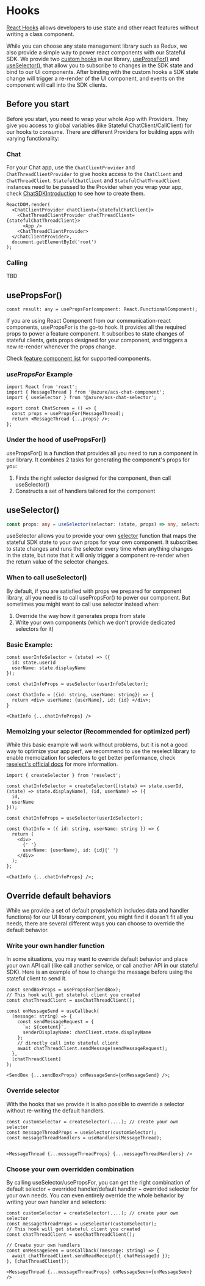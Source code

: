 
<Meta title="React Hooks" />

# Hooks

[React Hooks](https://reactjs.org/docs/hooks-intro.html) allows developers to use state and other react features without writing a class component.

While you can choose any state management library such as Redux, we also provide a simple way to power react components with our Stateful SDK. We provide two [custom hooks](https://reactjs.org/docs/hooks-custom.html) in our library, [usePropsFor()](#usePropsFor) and [useSelector()](#useSelector), that allow you to subscribe to changes in the SDK state and bind to our UI components. After binding with the custom hooks a SDK state change will trigger a re-render of the UI component, and events on the component will call into the SDK clients.

## Before you start

Before you start, you need to wrap your whole App with Providers. They give you access to global variables (like Stateful ChatClient/CallClient) for our hooks to consume. There are different Providers for building apps with varying functionality:

### Chat

For your Chat app, use the `ChatClientProvider` and `ChatThreadClientProvider` to give hooks access to the `ChatClient` and `ChatThreadClient`. `StatefulChatClient` and `StatefulChatThreadClient` instances need to be passed to the Provider when you wrap your app, check [ChatSDKIntroduction]() to see how to create them.

```tsx
ReactDOM.render(
  <ChatClientProvider chatClient={statefulChatClient}>
    <ChatThreadClientProvider chatThreadClient={statefulChatThreadClient}>
      <App />
    <ChatThreadClientProvider>
  </ChatClientProvider>,
  document.getElementById('root')
);
```

### Calling

TBD

## usePropsFor()

```tsx
const result: any = usePropsFor(component: React.FunctionalComponent);
```

If you are using React Component from our communication-react components, usePropsFor is the go-to hook. It provides all the required props to power a feature component. It subscribes to state changes of stateful clients, gets props designed for your component, and triggers a new re-render whenever the props change.

Check [feature component list]() for supported components.

### _usePropsFor_ Example <a name="usePropsFor"></a>

```tsx
import React from 'react';
import { MessageThread } from '@azure/acs-chat-component';
import { useSelector } from '@azure/acs-chat-selector';

export const ChatScreen = () => {
  const props = usePropsFor(MessageThread);
  return <MessageThread {...props} />;
};
```

### Under the hood of usePropsFor()

usePropsFor() is a function that provides all you need to run a component in our library. It combines 2 tasks for generating the component's props for you:

1. Finds the right selector designed for the component, then call useSelector()
2. Constructs a set of handlers tailored for the component

## useSelector()

```ts
const props: any = useSelector(selector: (state, props) => any, selectorProps: any);
```

useSelector allows you to provide your own [selector]() function that maps the stateful SDK state to your own props for your own component. It subscribes to state changes and runs the selector every time when anything changes in the state, but note that it will only trigger a component re-render when the return value of the selector changes.

### When to call useSelector() <a name="useSelector"></a>

By default, if you are satisfied with props we prepared for component library, all you need is to call usePropsFor() to power our component. But sometimes you might want to call use selector instead when:

1. Override the way how it generates props from state
2. Write your own components (which we don't provide dedicated selectors for it)

### Basic Example:

```tsx
const userInfoSelector = (state) => ({
  id: state.userId
  userName: state.displayName
});

const chatInfoProps = useSelector(userInfoSelector);

const ChatInfo = ({id: string, userName: string}) => {
  return <div> userName: {userName}, id: {id} </div>;
}

<ChatInfo {...chatInfoProps} />
```

### Memoizing your selector (Recommended for optimized perf)

While this basic example will work without problems, but it is not a good way to optimize your app perf, we recommend to use the reselect library to enable memoization for selectors to get better performance, check [reselect's official docs](https://redux-toolkit.js.org/api/createSelector#createselector) for more information.

```tsx
import { createSelector } from 'reselect';

const chatInfoSelector = createSelector([(state) => state.userId, (state) => state.displayName], (id, userName) => ({
  id,
  userName
}));

const chatInfoProps = useSelector(userIdSelector);

const ChatInfo = ({ id: string, userName: string }) => {
  return (
    <div>
      {' '}
      userName: {userName}, id: {id}{' '}
    </div>
  );
};

<ChatInfo {...chatInfoProps} />;
```

## Override default behaviors

While we provide a set of default props(which includes data and handler functions) for our UI library component, you might find it doesn't fit all you needs, there are several different ways you can choose to override the default behavior.

### Write your own handler function

In some situations, you may want to override default behavior and place your own API call (like call another service, or call another API in our stateful SDK). Here is an example of how to change the message before using the stateful client to send it.

```tsx
const sendBoxProps = usePropsFor(SendBox);
// This hook will get stateful client you created
const chatThreadClient = useChatThreadClient();

const onMessageSend = useCallback(
  (message: string) => {
    const sendMessageRequest = {
      `✉: ${content}`,
      senderDisplayName: chatClient.state.displayName
    };
    // directly call into stateful client
    await chatThreadClient.sendMessage(sendMessageRequest);
  },
  [chatThreadClient]
);

<SendBox {...sendBoxProps} onMessageSend={onMessageSend} />;
```

### Override selector

With the hooks that we provide it is also possible to override a selector without re-writing the default handlers.

```tsx
const customSelector = createSelector(....); // create your own selector
const messageThreadProps = useSelector(customSelector);
const messageThreadHandlers = useHandlers(MessageThread);


<MessageThread {...messageThreadProps} {...messageThreadHandlers} />
```

### Choose your own overridden combination

By calling useSelector/usePropsFor, you can get the right combination of default selector + overrided handler/default handler + overrided selector for your own needs. You can even entirely override the whole behavior by writing your own handler and selectors:

```tsx
const customSelector = createSelector(....); // create your own selector
const messageThreadProps = useSelector(customSelector);
// This hook will get stateful client you created
const chatThreadClient = useChatThreadClient();

// Create your own handlers
const onMessageSeen = useCallback((message: string) => {
  await chatThreadClient.sendReadReceipt({ chatMessageId });
}, [chatThreadClient]);

<MessageThread {...messageThreadProps} onMessageSeen={onMessageSeen} />
```
